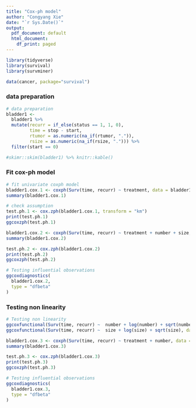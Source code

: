 ```yaml
---
title: "Cox-ph model"
author: "Congyang Xie"
date: "`r Sys.Date()`"
output:
  pdf_document: default
  html_document:
    df_print: paged
---
```


```r
library(tidyverse)
library(survival)
library(survminer)
```

```r
data(cancer, package="survival")
```

### data preparation
```r
# data preparation
bladder1 <-
  bladder1 %>% 
  mutate(recurr = if_else(status == 1, 1, 0),
         time = stop - start,
         rtumor = as.numeric(na_if(rtumor, ".")),
         rsize = as.numeric(na_if(rsize, "."))) %>% 
  filter(start == 0)

```

```r
#skimr::skim(bladder1) %>% knitr::kable()
```

### Fit cox-ph model
```r
# fit univariate coxph model
bladder1.cox.1 <- coxph(Surv(time, recurr) ~ treatment, data = bladder1)
summary(bladder1.cox.1)
```
```r
# check assumption
test.ph.1 <- cox.zph(bladder1.cox.1, transform = "km")
print(test.ph.1)
ggcoxzph(test.ph.1)
```

```r
bladder1.cox.2 <- coxph(Surv(time, recurr) ~ treatment + number + size, data = bladder1)
summary(bladder1.cox.2)
```

```r
test.ph.2 <- cox.zph(bladder1.cox.2)
print(test.ph.2)
ggcoxzph(test.ph.2)
```

```r
# Testing influential observations
ggcoxdiagnostics(
  bladder1.cox.2,
  type = "dfbeta"
)
```
### Testing non linearity
```r
# Testing non linearity
ggcoxfunctional(Surv(time, recurr) ~  number + log(number) + sqrt(number), data = bladder1)
ggcoxfunctional(Surv(time, recurr) ~  size + log(size) + sqrt(size), data = bladder1)
```


```r
bladder1.cox.3 <- coxph(Surv(time, recurr) ~ treatment + number, data = bladder1)
summary(bladder1.cox.3)
```

```r
test.ph.3 <- cox.zph(bladder1.cox.3)
print(test.ph.3)
ggcoxzph(test.ph.3)
```

```r
# Testing influential observations
ggcoxdiagnostics(
  bladder1.cox.3,
  type = "dfbeta"
)
```

